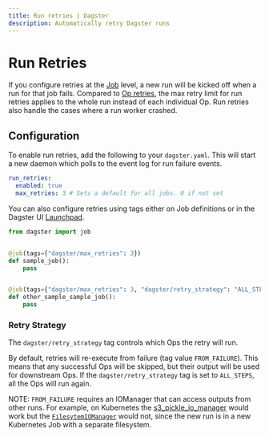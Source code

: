 ```yaml
---
title: Run retries | Dagster
description: Automatically retry Dagster runs
---
```


# Run Retries

If you configure retries at the [Job](/\_apidocs/jobs#jobs) level, a new run will be kicked off when a run for that job fails. Compared to [Op retries](/concepts/ops-jobs-graphs/op-retries), the max retry limit for run retries applies to the whole run instead of each individual Op. Run retries also handle the cases where a run worker crashed.

## Configuration

To enable run retries, add the following to your `dagster.yaml`. This will start a new daemon which polls to the event log for run failure events.

```yaml file=/deploying/dagster_instance/dagster.yaml startafter=start_run_retries endbefore=end_run_retries
run_retries:
  enabled: true
  max_retries: 3 # Sets a default for all jobs. 0 if not set
```

You can also configure retries using tags either on Job definitions or in the Dagster UI [Launchpad](/concepts/webserver/ui#launchpad-tab).

```python file=/deploying/job_retries.py
from dagster import job


@job(tags={"dagster/max_retries": 3})
def sample_job():
    pass


@job(tags={"dagster/max_retries": 3, "dagster/retry_strategy": "ALL_STEPS"})
def other_sample_sample_job():
    pass
```

### Retry Strategy

The `dagster/retry_strategy` tag controls which Ops the retry will run.

By default, retries will re-execute from failure (tag value `FROM_FAILURE`). This means that any successful Ops will be skipped, but their output will be used for downstream Ops. If the `dagster/retry_strategy` tag is set to `ALL_STEPS`, all the Ops will run again.

NOTE: `FROM_FAILURE` requires an IOManager that can access outputs from other runs. For example, on Kubernetes the [s3\_pickle_io_manager](/\_apidocs/libraries/dagster-aws#dagster_aws.s3.s3\_pickle_io_manager) would work but the [`FilesytemIOManager`](https://docs.dagster.io/\_apidocs/io-managers#dagster.FilesytemIOManager) would not, since the new run is in a new Kubernetes Job with a separate filesystem.
